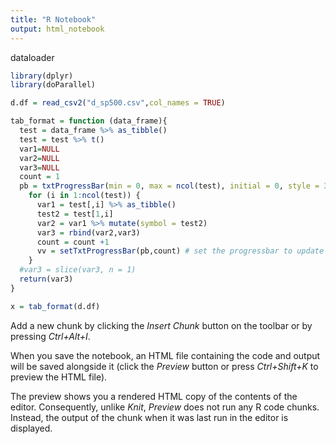 ```yaml
---
title: "R Notebook"
output: html_notebook
---
```


dataloader

```r
library(dplyr)
library(doParallel)

```


```r
d.df = read_csv2("d_sp500.csv",col_names = TRUE)

tab_format = function (data_frame){
  test = data_frame %>% as_tibble()
  test = test %>% t()
  var1=NULL
  var2=NULL
  var3=NULL
  count = 1
  pb = txtProgressBar(min = 0, max = ncol(test), initial = 0, style = 3) # Progressbar 
    for (i in 1:ncol(test)) {
      var1 = test[,i] %>% as_tibble()
      test2 = test[1,i]
      var2 = var1 %>% mutate(symbol = test2)
      var3 = rbind(var2,var3)
      count = count +1
      vv = setTxtProgressBar(pb,count) # set the progressbar to update 
    }
  #var3 = slice(var3, n = 1)
  return(var3)
}

x = tab_format(d.df) 


```


Add a new chunk by clicking the *Insert Chunk* button on the toolbar or by pressing *Ctrl+Alt+I*.

When you save the notebook, an HTML file containing the code and output will be saved alongside it (click the *Preview* button or press *Ctrl+Shift+K* to preview the HTML file).

The preview shows you a rendered HTML copy of the contents of the editor. Consequently, unlike *Knit*, *Preview* does not run any R code chunks. Instead, the output of the chunk when it was last run in the editor is displayed.
